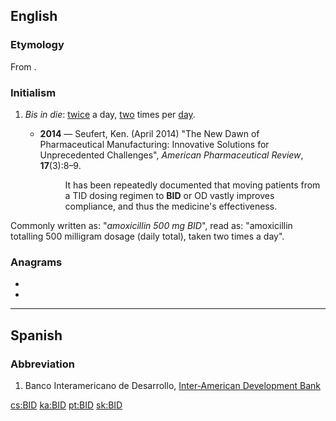 {{also|bid|bíd|bîd|-bid}}
==English==
{{wikipedia|dab=bid}}

===Etymology===
From {{etyl|la|en}} {{m|la|bis}} {{m|la|in}} {{m|la|diē}}.

===Initialism===
{{rfc-header|Initialism}}
{{head|en|initialism}}

# {{lb|en|medicine}} ''Bis in die'': [[twice]] a day, [[two]] times per [[day]].
#* '''2014''' &mdash; Seufert, Ken. (April 2014) "The New Dawn of Pharmaceutical Manufacturing: Innovative Solutions for Unprecedented Challenges", ''American Pharmaceutical Review'', '''17'''(3):8&ndash;9. 
#*: It has been repeatedly documented that moving patients from a TID dosing regimen to '''BID''' or OD vastly improves compliance, and thus the medicine's effectiveness.
Commonly written as: "''amoxicillin 500 mg BID''", read as: "amoxicillin totalling 500 milligram dosage (daily total), taken two times a day".

===Anagrams===
* {{l|en|dib}}
* {{l|en|IBD}}

----

==Spanish==

===Abbreviation===
{{rfc-header|Abbreviation}}
{{head|es|abbreviation}}

# Banco Interamericano de Desarrollo, [[Inter-American Development Bank]]

[[cs:BID]]
[[ka:BID]]
[[pt:BID]]
[[sk:BID]]